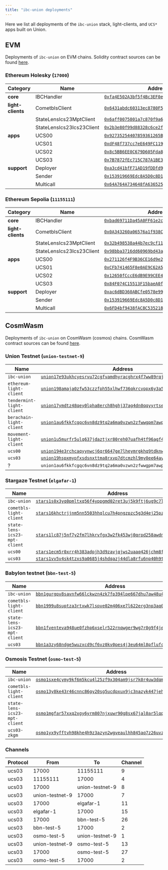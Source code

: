 ```yaml
---
title: "ibc-union deployments"
---
```


Here we list all deployments of the `ibc-union` stack, light-clients, and `UCS*` apps built on Union.

## EVM

Deployments of `ibc-union` on EVM chains. Solidity contract sources can be found [here](https://github.com/unionlabs/union/tree/main/evm/contracts).


### Ethereum Holesky (`17000`)

| Category           | Name              | Address                                                                                                                               |
|--------------------|-------------------|---------------------------------------------------------------------------------------------------------------------------------------|
| **core**           | IBCHandler        | [`0xfa4E502A3bf5f4Bc3EF0e17960b3Cd868d70E809`](https://holesky.etherscan.io/address/0xfa4E502A3bf5f4Bc3EF0e17960b3Cd868d70E809) |
| **light-clients**  | CometblsClient    | [`0x6431abdc60313ec8780F5CCE1535dFe2DD891081`](https://holesky.etherscan.io/address/0x6431abdc60313ec8780F5CCE1535dFe2DD891081) |
|                    | StateLensIcs23MptClient | [`0x6aff0075801a7c870f9a6f363dfb0612edd7e9f0`](https://holesky.etherscan.io/address/0x6aff0075801a7c870f9a6f363dfb0612edd7e9f0) |
|                    | StateLensIcs23Ics23Client | [`0x2b3e80f99d88328c6ce2f9185604eef0046a1462`](https://holesky.etherscan.io/address/0x2b3e80f99d88328c6ce2f9185604eef0046a1462) |
| **apps**           | UCS00             | [`0x92735254407859361265B51cDb76583ED7E3359b`](https://holesky.etherscan.io/address/0x92735254407859361265B51cDb76583ED7E3359b) |
|                    | UCS01             | [`0xdF48f737cc7eE649FC119B312932a9b99C40f417`](https://holesky.etherscan.io/address/0xdF48f737cc7eE649FC119B312932a9b99C40f417) |
|                    | UCS02             | [`0x8c5BB6EE0C679D605Fda89341148b9921C0d119c`](https://holesky.etherscan.io/address/0x8c5BB6EE0C679D605Fda89341148b9921C0d119c) |
|                    | UCS03             | [`0x7B7872fEc715C787A1BE3f062AdeDc82b3B06144`](https://holesky.etherscan.io/address/0x7B7872fEc715C787A1BE3f062AdeDc82b3B06144) |
| **support**        | Deployer          | [`0xa3cd41bfF71AD19fDDfd901A9773C975A0404D97`](https://holesky.etherscan.io/address/0xa3cd41bfF71AD19fDDfd901A9773C975A0404D97) |
|                    | Sender            | [`0x153919669Edc8A5D0c8D1E4507c9CE60435A1177`](https://holesky.etherscan.io/address/0x153919669Edc8A5D0c8D1E4507c9CE60435A1177) |
|                    | Multicall         | [`0x64A764A734648fA636525C7e4b3cE38Ca256b647`](https://holesky.etherscan.io/address/0x64A764A734648fA636525C7e4b3cE38Ca256b647) |

### Ethereum Sepolia (`11155111`)

| Category           | Name              | Address                                                                                                                               |
|--------------------|-------------------|---------------------------------------------------------------------------------------------------------------------------------------|
| **core**           | IBCHandler        | [`0xbad69711Da45A0FF61e2c50b8c9B1F3314742d2b`](https://sepolia.etherscan.io/address/0xbad69711Da45A0FF61e2c50b8c9B1F3314742d2b) |
| **light-clients**  | CometblsClient    | [`0x0A343260a06576a1f938C18F70FaA7eF2a3a7d4F`](https://sepolia.etherscan.io/address/0x0A343260a06576a1f938C18F70FaA7eF2a3a7d4F) |
|                    | StateLensIcs23MptClient | [`0x32b498538a44b7ec9cf11b18c18e793d0804db1b`](https://sepolia.etherscan.io/address/0x32b498538a44b7ec9cf11b18c18e793d0804db1b) |
|                    | StateLensIcs23Ics23Client | [`0x98bba3716dd60969bd43ad7464783771d554fa6a`](https://sepolia.etherscan.io/address/0x98bba3716dd60969bd43ad7464783771d554fa6a) |
| **apps**           | UCS00             | [`0x271126f4F9B36CE16d9e2eF75691485ddCE11dB6`](https://sepolia.etherscan.io/address/0x271126f4F9B36CE16d9e2eF75691485ddCE11dB6) |
|                    | UCS01             | [`0xCFb741465F8e0AE9C62A548Fa85D312E6E5615Ba`](https://sepolia.etherscan.io/address/0xCFb741465F8e0AE9C62A548Fa85D312E6E5615Ba) |
|                    | UCS02             | [`0x12650fCccE6dB9E99CEE482490A5fAF248A62B22`](https://sepolia.etherscan.io/address/0x12650fCccE6dB9E99CEE482490A5fAF248A62B22) |
|                    | UCS03             | [`0x84F074C15513F15baeA0fbEd3ec42F0Bd1fb3efa`](https://sepolia.etherscan.io/address/0x84F074C15513F15baeA0fbEd3ec42F0Bd1fb3efa) |
| **support**        | Deployer          | [`0xac6dBD360ABCfe0578e998D359d4F43a5A117219`](https://sepolia.etherscan.io/address/0xac6dBD360ABCfe0578e998D359d4F43a5A117219) |
|                    | Sender            | [`0x153919669Edc8A5D0c8D1E4507c9CE60435A1177`](https://sepolia.etherscan.io/address/0x153919669Edc8A5D0c8D1E4507c9CE60435A1177) |
|                    | Multicall         | [`0x6FD4bf9438fAC8C535218E79191594A879E47E96`](https://sepolia.etherscan.io/address/0x6FD4bf9438fAC8C535218E79191594A879E47E96) |

## CosmWasm

Deployments of `ibc-union` on CosmWasm (cosmos) chains. CosmWasm contract sources can be found [here](https://github.com/unionlabs/union/tree/main/cosmwasm/ibc-union).

### Union Testnet (`union-testnet-9`)

| Name              | Address                                                                                                                               |
|-------------------|---------------------------------------------------------------------------------------------------------------------------------------|
| `ibc-union`       | [`union17e93ukhcyesrvu72cgfvamdhyracghrx4f7ww89rqjg944ntdegscxepme`](https://explorer.testnet-9.union.build/union/cosmwasm/0/transactions?contract=union17e93ukhcyesrvu72cgfvamdhyracghrx4f7ww89rqjg944ntdegscxepme) |
| `ethereum-light-client`   | [`union198amaja0zfw53czzfph55xlhwf736qkrcvppx6y3a5rkqmxaj9fshqmczk`](https://explorer.testnet-9.union.build/union/cosmwasm/0/transactions?contract=union198amaja0zfw53czzfph55xlhwf736qkrcvppx6y3a5rkqmxaj9fshqmczk) |
| `tendermint-light-client`   | [`union17ymdtz48qey0lpha8erch8hghj37ag4dn0qqyyrtseymvgw6lfnqa962sy`](https://explorer.testnet-9.union.build/union/cosmwasm/0/transactions?contract=union17ymdtz48qey0lpha8erch8hghj37ag4dn0qqyyrtseymvgw6lfnqa962sy) |
| `berachain-light-client`   | [`union1au6fkkfcgqc6vn8dz9tq2a6ma0vzwn2zfwwgpm7awpaeekw346uqjedtky`](https://explorer.testnet-9.union.build/union/cosmwasm/0/transactions?contract=union1au6fkkfcgqc6vn8dz9tq2a6ma0vzwn2zfwwgpm7awpaeekw346uqjedtky) |
| `movement-light-client`   | [`union1u5murfr5ulq637jdaztjxr80reh07uafh4tf96agf4ku5yyuf7mq4phlks`](https://explorer.testnet-9.union.build/union/cosmwasm/0/transactions?contract=union1u5murfr5ulq637jdaztjxr80reh07uafh4tf96agf4ku5yyuf7mq4phlks) |
| `ucs00`            | [`union194e3rchcaqyynwcj6qr6647ge7lheymrgkhq9tdknw35050ufhuqzqz2he`](https://explorer.testnet-9.union.build/union/cosmwasm/0/transactions?contract=union194e3rchcaqyynwcj6qr6647ge7lheymrgkhq9tdknw35050ufhuqzqz2he) |
| `ucs03`            | [`union19hspxmypfxsdsnxttma8rxvp7dtcmzhl9my0ee64avg358vlpawsdvucqa`](https://explorer.testnet-9.union.build/union/cosmwasm/0/transactions?contract=union19hspxmypfxsdsnxttma8rxvp7dtcmzhl9my0ee64avg358vlpawsdvucqa) |
| ?             | `union1au6fkkfcgqc6vn8dz9tq2a6ma0vzwn2zfwwgpm7awpaeekw346uqjedtky` |



### Stargaze Testnet (`elgafar-1`)

| Name              | Address                                                                                                                               |
|-------------------|---------------------------------------------------------------------------------------------------------------------------------------|
| `ibc-union`       | [`stars1s0x3yq0pmltxq56f4yppgmd02ret3uj5k9ftj6ug9c7lc379sw7qv396zm`](https://testnet.ping.pub/stargaze/cosmwasm/0/transactions?contract=stars1s0x3yq0pmltxq56f4yppgmd02ret3uj5k9ftj6ug9c7lc379sw7qv396zm) |
| `cometbls-light-client` | [`stars16khctrjjnm5nn5503hhqlcu7h4pngzpzc5g3d4ej25pz47eqsnjqdctmt7`](https://testnet.ping.pub/stargaze/cosmwasm/0/transactions?contract=stars16khctrjjnm5nn5503hhqlcu7h4pngzpzc5g3d4ej25pz47eqsnjqdctmt7) |
| `state-lens-ics23-mpt-client` | [`stars1lc87j5nf7y2fm7lhkrvfgx3w2fk453wj0qrpd258awdnfdvtjumqt25cml`](https://testnet.ping.pub/stargaze/cosmwasm/0/transactions?contract=stars1lc87j5nf7y2fm7lhkrvfgx3w2fk453wj0qrpd258awdnfdvtjumqt25cml)
| `ucs00` | [`stars1ecm5r0xrr4h383adpjh3d9zavjqjws2uaaq426jchm8fvznpng9sjsqdmw`](https://testnet.ping.pub/stargaze/cosmwasm/0/transactions?contract=stars1ecm5r0xrr4h383adpjh3d9zavjqjws2uaaq426jchm8fvznpng9sjsqdmw)
| `ucs03` | [`stars1vv5v4sk4tzxs9a0685j4shdqazj44dla8rfu6np40h9tneuruq0s3rs6kq`](https://testnet.ping.pub/stargaze/cosmwasm/0/transactions?contract=stars1vv5v4sk4tzxs9a0685j4shdqazj44dla8rfu6np40h9tneuruq0s3rs6kq)


### Babylon testnet (`bbn-test-5`)


| Name              | Address                                                                                                                               |
|-------------------|---------------------------------------------------------------------------------------------------------------------------------------|
| `ibc-union`       | [`bbn1gurgpv8savnfw66lckwzn4zk7fp394lpe667dhu7aw48u40lj6jspwu0t9`](https://testnet.babylon.explorers.guru/contract/bbn1gurgpv8savnfw66lckwzn4zk7fp394lpe667dhu7aw48u40lj6jspwu0t9) |
| `cometbls-light-client` | [`bbn1999u8suptza3rtxwk7lspve02m406xe7l622erg3np3aq05gawxsu7x00m`](https://testnet.babylon.explorers.guru/contract/bbn1999u8suptza3rtxwk7lspve02m406xe7l622erg3np3aq05gawxsu7x00m) |
| `state-lens-ics23-mpt-client` | [`bbn1fventeva948ue0fzhp6xselr522rnqwger9wg7r0g9f4jemsqh6sv9ms6p`](https://testnet.babylon.explorers.guru/contract/bbn1fventeva948ue0fzhp6xselr522rnqwger9wg7r0g9f4jemsqh6sv9ms6p)
| `ucs03` | [`bbn1a3zy68ndge5wuzxcd9cf6vz0kv0pes4j3eu64ml8pflufc5tsrxsqgd8qf`](https://testnet.babylon.explorers.guru/contract/bbn1a3zy68ndge5wuzxcd9cf6vz0kv0pes4j3eu64ml8pflufc5tsrxsqgd8qf)

### Osmosis Testnet (`osmo-test-5`)
| Name | Address |
| --- | --- |
| `ibc-union` | [`osmo1sxe4cymy9kf6m5kcu4l25zf9x304am9jsr7k0r4uw3dqmn4h9fcs3464gg`](https://celatone.osmosis.zone/osmo-test-5/contracts/osmo1sxe4cymy9kf6m5kcu4l25zf9x304am9jsr7k0r4uw3dqmn4h9fcs3464gg) |
| `cometbls-light-client` | [`osmo13y8ke43r46cnnc86gy20sg5ucdpxux9jc3nazyk447jehrz4rtqqk8xckr`](https://celatone.osmosis.zone/osmo-test-5/contracts/osmo13y8ke43r46cnnc86gy20sg5ucdpxux9jc3nazyk447jehrz4rtqqk8xckr) |
| `state-lens-ics23-mpt-client` | [`osmo1mgfar57xxq2xgy6yrm807njxuwr90g8sx67jal0ar5lqpst8597q47e43d`](https://celatone.osmosis.zone/osmo-test-5/contracts/osmo1mgfar57xxq2xgy6yrm807njxuwr90g8sx67jal0ar5lqpst8597q47e43d) |
| `ucs03-zkgm` | [`osmo1yx9yfftvh98khe4h9z3azyn2wgveaulhh845aq7z26uvzaqm286s70azd8`](https://celatone.osmosis.zone/osmo-test-5/contracts/osmo1yx9yfftvh98khe4h9z3azyn2wgveaulhh845aq7z26uvzaqm286s70azd8) |


### Channels

| Protocol  | From             | To              | Channel  |
|---------- |----------------- |----------       |--------- |
| ucs03     | 17000            | 11155111        | 9        |
| ucs03     | 11155111         | 17000           | 4        |
| ucs03     | 17000            | union-testnet-9 | 8        |
| ucs03     | union-testnet-9  | 17000           | 7        |
| ucs03     | 17000            | elgafar-1       | 11       |
| ucs03     | elgafar-1        | 17000           | 15       |
| ucs03     | 17000            | bbn-test-5      | 26       |
| ucs03     | bbn-test-5       | 17000           | 2        |
| ucs03     | osmo-test-5      | union-testnet-9 | 1        |
| ucs03     | union-testnet-9  | osmo-test-5     | 13       |
| ucs03     | 17000            | osmo-test-5     | 27       |
| ucs03     | osmo-test-5      | 17000           | 2        |

